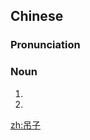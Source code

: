 ==Chinese==
{{zh-forms}}

===Pronunciation===
{{zh-pron
|m=diàozi
|cat=n
}}

===Noun===
{{zh-noun}}

# {{alternative form of|銚子|lang=zh}}
# {{synonym of|對聯|lang=zh}}

[[zh:吊子]]